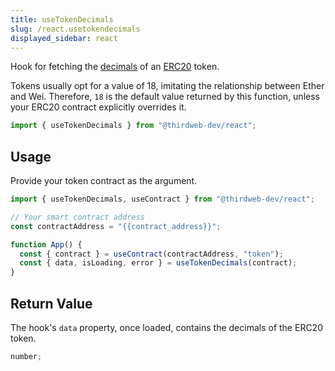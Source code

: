 ```yaml
---
title: useTokenDecimals
slug: /react.usetokendecimals
displayed_sidebar: react
---
```


Hook for fetching the [decimals](https://docs.openzeppelin.com/contracts/3.x/erc20#a-note-on-decimals)
of an [ERC20](/solidity/interfaces/erc20) token.

Tokens usually opt for a value of 18, imitating the relationship between Ether and Wei.
Therefore, `18` is the default value returned by this function, unless your ERC20 contract explicitly overrides it.

```jsx
import { useTokenDecimals } from "@thirdweb-dev/react";
```

## Usage

Provide your token contract as the argument.

```jsx
import { useTokenDecimals, useContract } from "@thirdweb-dev/react";

// Your smart contract address
const contractAddress = "{{contract_address}}";

function App() {
  const { contract } = useContract(contractAddress, "token");
  const { data, isLoading, error } = useTokenDecimals(contract);
}
```

## Return Value

The hook's `data` property, once loaded, contains the decimals of the ERC20 token.

```ts
number;
```
